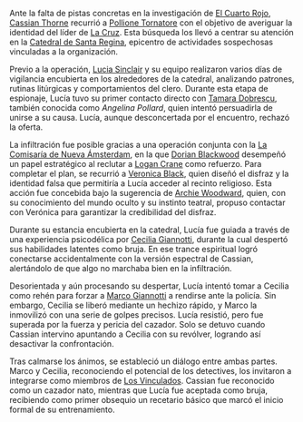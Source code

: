 Ante la falta de pistas concretas en la investigación de [El Cuarto Rojo](El%20Cuarto%20Rojo.md), [Cassian Thorne](Cassian%20Thorne.md) recurrió a [Pollione Tornatore](Pollione%20Tornatore.md) con el objetivo de averiguar la identidad del líder de [La Cruz](La%20Cruz.md). Esta búsqueda los llevó a centrar su atención en la [Catedral de Santa Regina](Catedral%20de%20Santa%20Regina.md), epicentro de actividades sospechosas vinculadas a la organización.

Previo a la operación, [Lucia Sinclair](../Personajes/Lucia%20Sinclair.md) y su equipo realizaron varios días de vigilancia encubierta en los alrededores de la catedral, analizando patrones, rutinas litúrgicas y comportamientos del clero. Durante esta etapa de espionaje, Lucía tuvo su primer contacto directo con [Tamara Dobrescu](Tamara%20Dobrescu.md), también conocida como _Angelina Pollard_, quien intentó persuadirla de unirse a su causa. Lucía, aunque desconcertada por el encuentro, rechazó la oferta.

La infiltración fue posible gracias a una operación conjunta con la [La Comisaría de Nueva Ámsterdam](La%20Comisaría%20de%20Nueva%20Ámsterdam.md), en la que [Dorian Blackwood](Dorian%20Blackwood.md) desempeñó un papel estratégico al reclutar a [Logan Crane](Logan%20Crane.md) como refuerzo. Para completar el plan, se recurrió a [Veronica Black](../Personajes/Veronica%20Black.md), quien diseñó el disfraz y la identidad falsa que permitiría a Lucía acceder al recinto religioso. Esta acción fue concebida bajo la sugerencia de [Archie Woodward](Archie%20Woodward.md), quien, con su conocimiento del mundo oculto y su instinto teatral, propuso contactar con Verónica para garantizar la credibilidad del disfraz.

Durante su estancia encubierta en la catedral, Lucía fue guiada a través de una experiencia psicodélica por [Cecilia Giannotti](Cecilia%20Giannotti.md), durante la cual despertó sus habilidades latentes como bruja. En ese trance espiritual logró conectarse accidentalmente con la versión espectral de Cassian, alertándolo de que algo no marchaba bien en la infiltración.

Desorientada y aún procesando su despertar, Lucía intentó tomar a Cecilia como rehén para forzar a [Marco Giannotti](Marco%20Giannotti.md) a rendirse ante la policía. Sin embargo, Cecilia se liberó mediante un hechizo rápido, y Marco la inmovilizó con una serie de golpes precisos. Lucía resistió, pero fue superada por la fuerza y pericia del cazador. Solo se detuvo cuando Cassian intervino apuntando a Cecilia con su revólver, logrando así desactivar la confrontación.

Tras calmarse los ánimos, se estableció un diálogo entre ambas partes. Marco y Cecilia, reconociendo el potencial de los detectives, los invitaron a integrarse como miembros de [Los Vinculados](Los%20Vinculados.md). Cassian fue reconocido como un cazador nato, mientras que Lucía fue aceptada como bruja, recibiendo como primer obsequio un recetario básico que marcó el inicio formal de su entrenamiento.